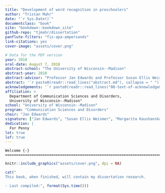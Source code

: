 ```yaml
--- 
title: "Development of word recognition in preschoolers"
author: "Tristan Mahr"
date: "`r Sys.Date()`"
documentclass: "book"
site: "bookdown::bookdown_site"
github-repo: "tjmahr/dissertation"
panflute-filters: "fix-apa-ampersands"
link-citations: yes
cover-image: "assets/cover.png"

# Data for the PDF version
year: 2018
oral-date: August 7, 2018
abstract-school: "The University of Wisconsin--Madison"
abstract-year: 2018
abstract-advisor: "Professor Jan Edwards and Professor Susan Ellis Weismer"
abstract: '`r paste0(readr::read_lines("abstract.md"), collapse = " ")`'
acknowledgements: '`r paste0(readr::read_lines("00-text-of-acknowledgements.md"), collapse = " ")`'
affiliation: > 
  Department of Communication Sciences and Disorders, 
  University of Wisconsin--Madison"
school: "University of Wisconsin--Madison"
program: "Communication Sciences and Disorders"
chair: "Jan Edwards"
signature: ["Jan Edwards", "Susan Ellis Weismer", "Margarita Kaushanskaya", "Jenny Saffran", "David Kaplan", "Bob McMurray"]
dedication: |
  For Penny
lot: true
lof: true
---
```


\frontmatter

```block
Welcome {-}
========================================================================

```

```r
knitr::include_graphics("assets/cover.png", dpi = NA)
```

```r
cat("
This book, when finished, will contain my dissertation research. 

- Last compiled:", format(Sys.time()))
```
